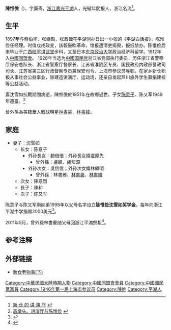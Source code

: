 {{Infobox journalist
| name        = 陳惟儉
| image       = 陳惟儉.jpg
| caption     = 陳廉斋
| birthname   = 
| birth_date  = 1883年
| birth_place = {{QING-1862}}[[浙江省_(清)|浙江省]][[嘉興府|嘉興府]][[平湖縣|平湖縣]][[新倉鎮_(平湖市)|新仓鎮]]
| death_date  = {{death year and age|1951|1883}}
| death_place = {{ROC|浙江省}}[[平湖縣|平湖縣]][[新倉鎮_(平湖市)|新仓鎮]]
| nationality = {{ROC}}
| party       = {{KMT}}
| education   = 
| occupation  = 
| alias       = 
| title       = 
| family      = 
| spouse      = 
| domesticpartner =
| children    = 
| relatives   = 
| ethnic      = 
| religion    = 
| salary      = 
| networth    = 
| credits     = 《平湖白话报》经理
| agent       = 
| URL         = 
}}
'''陳惟儉'''（{{bd|1883年||1951年}})，字廉斋，[[浙江|浙江]][[嘉兴|嘉兴]][[平湖|平湖]]人，光緒年間报人，浙江名流<ref>[http://wtj.pinghu.gov.cn/wenhuashichang/index.php?id=963 新 仓 的 讲 演 厅 ] {{webarchive|url=https://web.archive.org/web/20120418034119/http://wtj.pinghu.gov.cn/wenhuashichang/index.php?id=963 |date=2012-04-18 }}</ref>。

==生平==
1897年与蔡伯华、张继勋、张馥哉在平湖创办日出一小张的《平湖白话报》，陈惟俭任经理。时值戊戌政变，該報鼓吹革命，馆报遭清吏捣毁，报纸禁办。陈惟俭后来毕业于[[广西陆军讲武堂|广西陆军讲武堂]]步科，又至日本[[东京政治大学|东京政治大学]]政治经济科留学。1912年入[[中國同盟會|中國同盟會]]。
1926年当选为[[中國国民党|中國国民党]]浙江省党部执行委员，历任浙江省警察厅保安总队长、浙江省警察厅督察长、江苏省淮阴区专员、国民政府内政部警政司司长、江苏省第三区行政督察专员兼保安司令、上海市参议员等职。在家乡新仓积极从事社会公益事业，除建造讲演厅、运动场，还亲自发起芦川旅外学生募捐建校等公益活动。

妻沈雪如抗戰期間病逝，陳惟儉於1951年在故鄉過世。子女[[陈意子|陈意子]]、陈又军1949年遷臺。<ref>[http://wtj.pinghu.gov.cn/wenhuabao/index.php?id=67,6 高墩头、讲演厅与陈惟俭] {{webarchive|url=https://web.archive.org/web/20150402113947/http://wtj.pinghu.gov.cn/wenhuabao/index.php?id=67,6 |date=2015-04-02 }}</ref>

曾外孫為美籍華人籃球明星[[林書豪|林書豪]]、[[林書緯|林書緯]]。

==家庭==

*妻子：沈雪如
**长女：陈意子
***外孙長女：趙倍倍；外孙長女婿盧原先
****曾外孫：盧穎、盧知源
***外孙次女：吳信信；外孙次女婿林繼明
****曾外孫：林書雅、[[林書豪|林書豪]]、[[林書緯|林書緯]]
**次女：陳意烈
**長子：陳和
**次子：陈又军

陈意子与陈又军兩姊弟1998年以父母名字设立'''陈惟俭沈雪如奖学金'''，每年向浙江平湖中学捐赠2000美元<ref>{{Cite web |url=http://ph2009.zjol.com.cn/phnews/system/2010/07/25/012422741.shtml |title=NBA新秀林书豪与平湖有渊源 |accessdate=2012-02-14 |archive-date=2014-04-27 |archive-url=https://web.archive.org/web/20140427071923/http://ph2009.zjol.com.cn/phnews/system/2010/07/25/012422741.shtml |dead-url=no }}</ref>。

2011年5月，曾外孫林書豪随父母回浙江平湖祭祖<ref>{{Cite web |url=http://news.163.com/11/0529/00/756AB2Q600014AED.html |title=林书豪回浙江嘉兴 开启寻根之旅(图) |access-date=2012-02-16 |archive-url=https://web.archive.org/web/20120215140547/http://news.163.com/11/0529/00/756AB2Q600014AED.html |archive-date=2012-02-15 |dead-url=yes }}</ref>。

== 参考注释 ==
{{reflist}}

== 外部链接 ==
* [https://web.archive.org/web/20160311185931/http://phxx.ph2009.com/?action-viewnews-itemid-219 新仓老物事(下)]

{{DEFAULTSORT:L林}}

[[Category:中華民國大陸時期人物|Category:中華民國大陸時期人物]] 
[[Category:中國同盟會會員|Category:中國同盟會會員]]
[[Category:中國國民黨黨員|Category:中國國民黨黨員]]
[[Category:1946年第一届上海市参议员|Category:1946年第一届上海市参议员]]
[[Category:陳姓|Category:陳姓]]
[[Category:平湖人|Category:平湖人]]